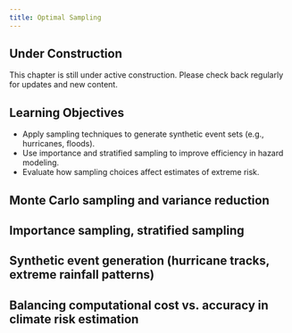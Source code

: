 ```yaml
---
title: Optimal Sampling
---
```


::: {.callout-note}
## Under Construction
This chapter is still under active construction. Please check back regularly for updates and new content.
:::

::: {.callout-tip}
## Learning Objectives

- Apply sampling techniques to generate synthetic event sets (e.g., hurricanes, floods).
- Use importance and stratified sampling to improve efficiency in hazard modeling.
- Evaluate how sampling choices affect estimates of extreme risk.
:::

## Monte Carlo sampling and variance reduction

## Importance sampling, stratified sampling

## Synthetic event generation (hurricane tracks, extreme rainfall patterns)
    
## Balancing computational cost vs. accuracy in climate risk estimation